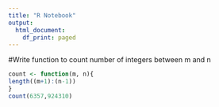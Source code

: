 ```yaml
---
title: "R Notebook"
output:
  html_document:
    df_print: paged
---
```


#Write function to count number of integers between m and n
```r
count <- function(m, n){
length((m+1):(n-1))
}
count(6357,924310)
```